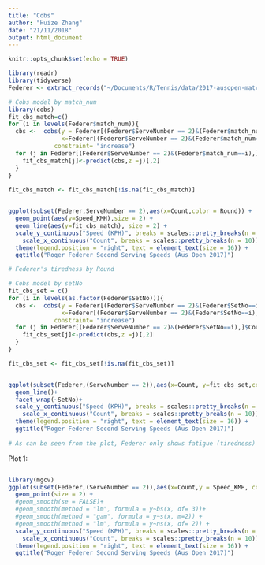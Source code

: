```yaml
---
title: "Cobs"
author: "Huize Zhang"
date: "21/11/2018"
output: html_document
---
```


```r
knitr::opts_chunk$set(echo = TRUE)
```

```r
library(readr)
library(tidyverse)
Federer <- extract_records("~/Documents/R/Tennis/data/2017-ausopen-matches.csv", "~/Documents/R/Tennis/data/2017-ausopen-points.csv", "Roger Federer")
```

```r
# Cobs model by match_num 
library(cobs)
fit_cbs_match=c()
for (i in levels(Federer$match_num)){
  cbs <-  cobs(y = Federer[(Federer$ServeNumber == 2)&(Federer$match_num==i),]$Speed_KMH, 
               x=Federer[(Federer$ServeNumber == 2)&(Federer$match_num==i),]$Count,
             constraint= "increase")
  for (j in Federer[(Federer$ServeNumber == 2)&(Federer$match_num==i),]$Count){
    fit_cbs_match[j]<-predict(cbs,z =j)[,2]
  } 
}
 
fit_cbs_match <- fit_cbs_match[!is.na(fit_cbs_match)]


ggplot(subset(Federer,ServeNumber == 2),aes(x=Count,color = Round)) +
  geom_point(aes(y=Speed_KMH),size = 2) +
  geom_line(aes(y=fit_cbs_match), size = 2) +
  scale_y_continuous("Speed (KPH)", breaks = scales::pretty_breaks(n = 20)) +
	scale_x_continuous("Count", breaks = scales::pretty_breaks(n = 10)) + 
  theme(legend.position = "right", text = element_text(size = 16)) + 
  ggtitle("Roger Federer Second Serving Speeds (Aus Open 2017)")

# Federer's tiredness by Round 
```

```r
# Cobs model by setNo
fit_cbs_set = c()
for (i in levels(as.factor(Federer$SetNo))){
  cbs <-  cobs(y = Federer[(Federer$ServeNumber == 2)&(Federer$SetNo==i),]$Speed_KMH, 
               x=Federer[(Federer$ServeNumber == 2)&(Federer$SetNo==i),]$Count,
             constraint= "increase")
  for (j in Federer[(Federer$ServeNumber == 2)&(Federer$SetNo==i),]$Count){
    fit_cbs_set[j]<-predict(cbs,z =j)[,2]
  } 
}

fit_cbs_set <- fit_cbs_set[!is.na(fit_cbs_set)]


ggplot(subset(Federer,(ServeNumber == 2)),aes(x=Count, y=fit_cbs_set,col = SetNo)) +
  geom_line()+
  facet_wrap(~SetNo)+
  scale_y_continuous("Speed (KPH)", breaks = scales::pretty_breaks(n = 10)) +
	scale_x_continuous("Count", breaks = scales::pretty_breaks(n = 10)) + 
  theme(legend.position = "right", text = element_text(size = 16)) + 
  ggtitle("Roger Federer Second Serving Speeds (Aus Open 2017)")
  
# As can be seen from the plot, Federer only shows fatigue (tiredness) as the game proceeds to the fifth set. 
```

Plot 1: 
```r

```

```r

  
library(mgcv)
ggplot(subset(Federer,(ServeNumber == 2)),aes(x=Count,y = Speed_KMH, col = Round)) +
  geom_point(size = 2) +
  #geom_smooth(se = FALSE)+
  #geom_smooth(method = "lm", formula = y~bs(x, df= 3))+
  #geom_smooth(method = "gam", formula = y~s(x, m=2)) + 
  #geom_smooth(method = "lm", formula = y~ns(x, df= 2)) +
  scale_y_continuous("Speed (KPH)", breaks = scales::pretty_breaks(n = 20)) +
	scale_x_continuous("Count", breaks = scales::pretty_breaks(n = 10)) + 
  theme(legend.position = "right", text = element_text(size = 16)) + 
  ggtitle("Roger Federer Second Serving Speeds (Aus Open 2017)")

```

